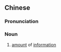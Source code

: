 ==Chinese==
{{zh-forms|type=21}}

===Pronunciation===
{{zh-pron
|m=xìn息liàng
|c=seon3 sik1 loeng6
|cat=n
}}

===Noun===
{{zh-noun}}

# [[amount]] of [[information]]